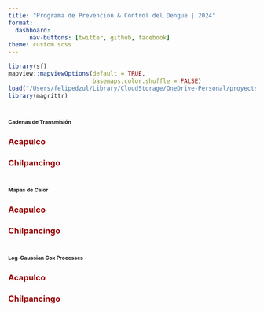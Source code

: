 ```yaml
---
title: "Programa de Prevención & Control del Dengue | 2024"
format: 
  dashboard:
      nav-buttons: [twitter, github, facebook]
theme: custom.scss
---
```


```r
library(sf)
mapview::mapviewOptions(default = TRUE,
                        basemaps.color.shuffle = FALSE)
load("/Users/felipedzul/Library/CloudStorage/OneDrive-Personal/proyects/geocoding_mex/2024/8.RData/denmex_2024.RData")
library(magrittr)
```


# [**Cadenas de Transmisión**]{style="font-size:8pt"}

::: panel-tabset
### [**Acapulco**]{style="color:#990000"}


### [**Chilpancingo**]{style="color:#990000"}

:::




# [**Mapas de Calor**]{style="font-size:8pt"}

::: panel-tabset
### [**Acapulco**]{style="color:#990000"}


### [**Chilpancingo**]{style="color:#990000"}

:::



# [**Log-Gaussian Cox Processes**]{style="font-size:8pt"}

::: panel-tabset
### [**Acapulco**]{style="color:#990000"}


### [**Chilpancingo**]{style="color:#990000"}

:::
